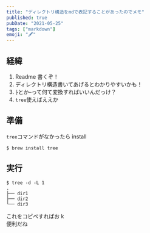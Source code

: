 ```yaml
---
title: "ディレクトリ構造をmdで表記することがあったのでメモ"
published: true
pubDate: "2021-05-25"
tags: ["markdown"]
emoji: "🖋"
---
```


## 経緯

1. Readme 書くぞ！
2. ディレクトリ構造書いてあげるとわかりやすいかも！
3. `├`とか`─`って何て変換すればいいんだっけ？
4. `tree`使えばええか

## 準備

`tree`コマンドがなかったら install

```
$ brew install tree
```

## 実行

```
$ tree -d -L 1
.
├── dir1
├── dir2
└── dir3
```

これをコピペすればお k  
便利だね
